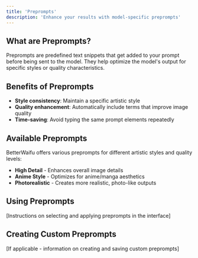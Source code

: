 ```yaml
---
title: 'Preprompts'
description: 'Enhance your results with model-specific preprompts'
---
```


## What are Preprompts?

Preprompts are predefined text snippets that get added to your prompt before being sent to the model. They help optimize the model's output for specific styles or quality characteristics.

## Benefits of Preprompts

- **Style consistency**: Maintain a specific artistic style
- **Quality enhancement**: Automatically include terms that improve image quality
- **Time-saving**: Avoid typing the same prompt elements repeatedly

## Available Preprompts

BetterWaifu offers various preprompts for different artistic styles and quality levels:

- **High Detail** - Enhances overall image details
- **Anime Style** - Optimizes for anime/manga aesthetics
- **Photorealistic** - Creates more realistic, photo-like outputs

## Using Preprompts

[Instructions on selecting and applying preprompts in the interface]

## Creating Custom Preprompts

[If applicable - information on creating and saving custom preprompts] 